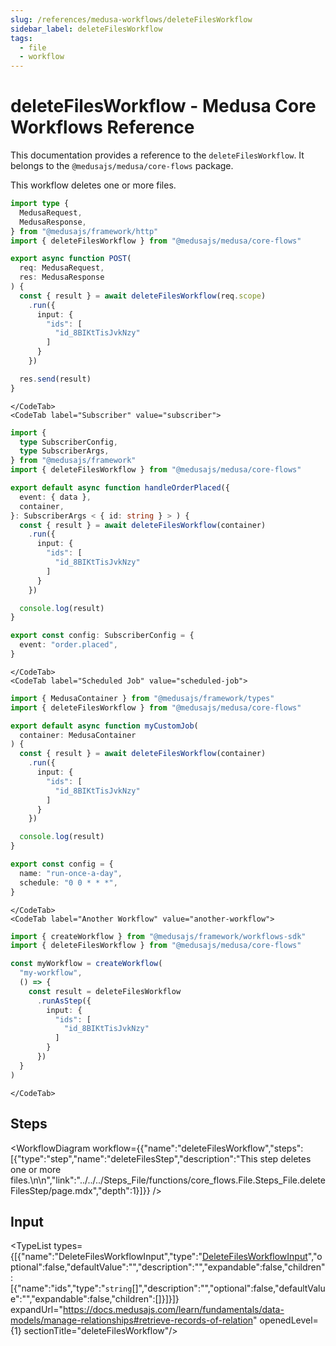 ```yaml
---
slug: /references/medusa-workflows/deleteFilesWorkflow
sidebar_label: deleteFilesWorkflow
tags:
  - file
  - workflow
---
```



# deleteFilesWorkflow - Medusa Core Workflows Reference

This documentation provides a reference to the `deleteFilesWorkflow`. It belongs to the `@medusajs/medusa/core-flows` package.

This workflow deletes one or more files.

<SourceCodeLink link="https://github.com/medusajs/medusa/blob/1b86c17b7293f3b810c062d78ec6ef563f968366/packages/core/core-flows/src/file/workflows/delete-files.ts#L10" />

<CodeTabs group="workflow-exection">
    <CodeTab label="API Route" value="api-route">
    
```ts title="src/api/workflow/route.ts"
import type {
  MedusaRequest,
  MedusaResponse,
} from "@medusajs/framework/http"
import { deleteFilesWorkflow } from "@medusajs/medusa/core-flows"

export async function POST(
  req: MedusaRequest,
  res: MedusaResponse
) {
  const { result } = await deleteFilesWorkflow(req.scope)
    .run({
      input: {
        "ids": [
          "id_8BIKtTisJvkNzy"
        ]
      }
    })

  res.send(result)
}
```

    </CodeTab>
    <CodeTab label="Subscriber" value="subscriber">
    
```ts title="src/subscribers/order-placed.ts"
import {
  type SubscriberConfig,
  type SubscriberArgs,
} from "@medusajs/framework"
import { deleteFilesWorkflow } from "@medusajs/medusa/core-flows"

export default async function handleOrderPlaced({
  event: { data },
  container,
}: SubscriberArgs < { id: string } > ) {
  const { result } = await deleteFilesWorkflow(container)
    .run({
      input: {
        "ids": [
          "id_8BIKtTisJvkNzy"
        ]
      }
    })

  console.log(result)
}

export const config: SubscriberConfig = {
  event: "order.placed",
}
```

    </CodeTab>
    <CodeTab label="Scheduled Job" value="scheduled-job">
    
```ts title="src/jobs/message-daily.ts"
import { MedusaContainer } from "@medusajs/framework/types"
import { deleteFilesWorkflow } from "@medusajs/medusa/core-flows"

export default async function myCustomJob(
  container: MedusaContainer
) {
  const { result } = await deleteFilesWorkflow(container)
    .run({
      input: {
        "ids": [
          "id_8BIKtTisJvkNzy"
        ]
      }
    })

  console.log(result)
}

export const config = {
  name: "run-once-a-day",
  schedule: "0 0 * * *",
}
```

    </CodeTab>
    <CodeTab label="Another Workflow" value="another-workflow">
    
```ts title="src/workflows/my-workflow.ts"
import { createWorkflow } from "@medusajs/framework/workflows-sdk"
import { deleteFilesWorkflow } from "@medusajs/medusa/core-flows"

const myWorkflow = createWorkflow(
  "my-workflow",
  () => {
    const result = deleteFilesWorkflow
      .runAsStep({
        input: {
          "ids": [
            "id_8BIKtTisJvkNzy"
          ]
        }
      })
  }
)
```

    </CodeTab>
  </CodeTabs>

## Steps

<WorkflowDiagram workflow={{"name":"deleteFilesWorkflow","steps":[{"type":"step","name":"deleteFilesStep","description":"This step deletes one or more files.\n\n","link":"../../../Steps_File/functions/core_flows.File.Steps_File.deleteFilesStep/page.mdx","depth":1}]}} />

## Input

<TypeList types={[{"name":"DeleteFilesWorkflowInput","type":"[DeleteFilesWorkflowInput](../../../../types/core_flows.DeleteFilesWorkflowInput/page.mdx)","optional":false,"defaultValue":"","description":"","expandable":false,"children":[{"name":"ids","type":"`string`[]","description":"","optional":false,"defaultValue":"","expandable":false,"children":[]}]}]} expandUrl="https://docs.medusajs.com/learn/fundamentals/data-models/manage-relationships#retrieve-records-of-relation" openedLevel={1} sectionTitle="deleteFilesWorkflow"/>
